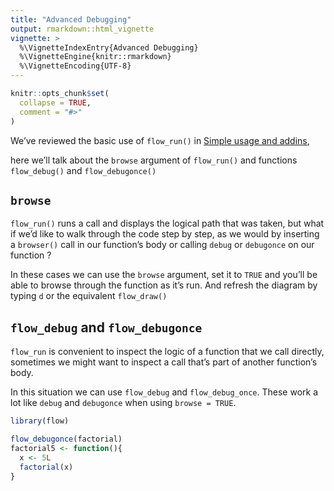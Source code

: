 ```yaml
---
title: "Advanced Debugging"
output: rmarkdown::html_vignette
vignette: >
  %\VignetteIndexEntry{Advanced Debugging}
  %\VignetteEngine{knitr::rmarkdown}
  %\VignetteEncoding{UTF-8}
---
```


```r
knitr::opts_chunk$set(
  collapse = TRUE,
  comment = "#>"
)
```

We've reviewed the basic use of `flow_run()` in [Simple usage and addins](articles/V01_simple_usage.html),

here we'll talk about the `browse` argument of `flow_run()` and functions
`flow_debug()` and `flow_debugonce()`

## `browse`

`flow_run()` runs a call and displays the logical path that was taken, but what
if we'd like to walk through the code step by step, as we would by inserting a 
`browser()` call in our function's body or calling `debug` or `debugonce` on our
function ?

In these cases we can use the `browse` argument, set it to `TRUE` and you'll
be able to browse through the function as it's run. And refresh the diagram
by typing `d` or the equivalent `flow_draw()`

## `flow_debug` and `flow_debugonce`

`flow_run` is convenient to inspect the logic of a function that we call directly,
sometimes we might want to inspect a call that's part of another function's body.

In this situation we can use `flow_debug` and `flow_debug_once`. These work a lot
like `debug` and `debugonce` when using `browse = TRUE`.

```r
library(flow)

flow_debugonce(factorial)
factorial5 <- function(){
  x <- 5L
  factorial(x)
}
```



